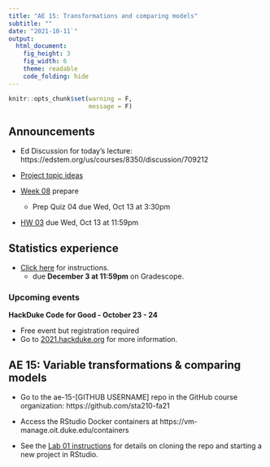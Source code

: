 ```yaml
---
title: "AE 15: Transformations and comparing models" 
subtitle: ""
date: "2021-10-11`"
output: 
  html_document: 
    fig_height: 3
    fig_width: 6
    theme: readable
    code_folding: hide
---
```


```r
knitr::opts_chunk$set(warning = F, 
                      message = F)
```


## Announcements

- Ed Discussion for today's lecture: https://edstem.org/us/courses/8350/discussion/709212

- [Project topic ideas](https://sta210-fa21.netlify.app/project/#topic-ideas)

- [Week 08](https://sta210-fa21.netlify.app/prepare/week-08.html) prepare 
  - Prep Quiz 04 due Wed, Oct 13 at 3:30pm 

- [HW 03](https://sta210-fa21.netlify.app/hw/hw-03.html) due Wed, Oct 13 at 11:59pm


## Statistics experience 

- [Click here](https://sta210-fa21.netlify.app/hw/stats-experience.html) for instructions. 
  - due **December 3 at 11:59pm** on Gradescope.
  

### Upcoming events

**HackDuke Code for Good - October 23 - 24**

- Free event but registration required
- Go to [2021.hackduke.org](https://2021.hackduke.org/) for more information. 
 

##  AE 15: Variable transformations & comparing models

- Go to the ae-15-[GITHUB USERNAME] repo in the GitHub course organization: https://github.com/sta210-fa21

- Access the RStudio Docker containers at https://vm-manage.oit.duke.edu/containers

- See the [Lab 01 instructions](https://sta210-fa21.netlify.app/labs/lab-01-ikea.html) for details on cloning the repo and starting a new project in RStudio.

